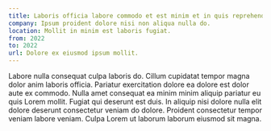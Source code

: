 ```yaml
---
title: Laboris officia labore commodo et est minim et in quis reprehenderit fugiat.
company: Ipsum proident dolore nisi non aliqua nulla do.
location: Mollit in minim est laboris fugiat.
from: 2022
to: 2022
url: Dolore ex eiusmod ipsum mollit.
---
```


Labore nulla consequat culpa laboris do. Cillum cupidatat tempor magna dolor anim laboris officia. Pariatur exercitation dolore ea dolore est dolor aute ex commodo. Nulla amet consequat ea minim minim aliquip pariatur eu quis Lorem mollit.
Fugiat qui deserunt est duis. In aliquip nisi dolore nulla elit dolore deserunt consectetur veniam do dolore. Proident consectetur tempor veniam labore veniam. Culpa Lorem ut laborum laborum eiusmod sit magna.
